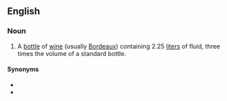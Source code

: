 ==English==

===Noun===
{{en-noun}}
# A [[bottle]] of [[wine]] (usually [[Bordeaux]]) containing 2.25 [[liter]]s of fluid, three times the volume of a standard bottle.

====Synonyms====
* {{l|en|tregnum}}
* {{l|en|tappit hen}}